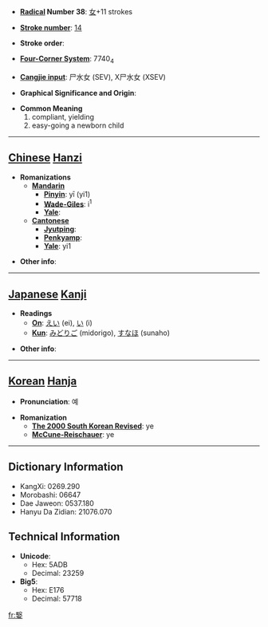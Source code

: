 * '''[[Wiktionary:Chinese radical index| Radical]] Number 38''': [[Wiktionary:Chinese radical index 女|女]]+11 strokes

* '''[[Wiktionary:Chinese total strokes index|Stroke number]]''': [[Wiktionary:Chinese total strokes index 14|14]]

* '''Stroke order''': 

* '''[[Wiktionary:Chinese four corner index|Four-Corner System]]''': 7740<sub>4</sub>

* '''[[Wiktionary:Chinese Cangjie index|Cangjie input]]''': 尸水女 (SEV), X尸水女 (XSEV)

* '''Graphical Significance and Origin''': 

* '''Common Meaning'''
*#compliant, yielding
*# easy-going a newborn child


----

== [[Chinese]] [[Hanzi]] ==

* '''Romanizations'''
** '''[[Mandarin]]'''
*** '''[[Pinyin]]''': yī (yi1)
*** '''[[Wade-Giles]]''': i<sup>1</sup>
*** '''[[Yale]]''': 
** '''[[Cantonese]]'''
*** '''[[Jyutping]]''':
*** '''[[Penkyamp]]''': 
*** '''[[Yale]]''': yi1

* '''Other info''': 

----

== [[Japanese]] [[Kanji]] ==

* '''Readings'''
** '''[[On]]''': [[えい]] (ei), [[い]] (i)
** '''[[Kun]]''': [[みどりご]] (midorigo), [[すなほ]] (sunaho)

* '''Other info''':  

----

== [[Korean]] [[Hanja]] ==

* '''Pronunciation''': 예

* '''Romanization'''
** '''[[The 2000 South Korean Revised Romanization|The 2000 South Korean Revised]]''': ye
** '''[[McCune-Reischauer]]''': ye

----

== Dictionary Information ==

* KangXi: 0269.290
* Morobashi: 06647
* Dae Jaweon: 0537.180
* Hanyu Da Zidian: 21076.070

== Technical Information ==

* '''Unicode''':
** Hex: 5ADB
** Decimal: 23259
* '''Big5''':
** Hex: E176
** Decimal: 57718

[[fr:嫛]]